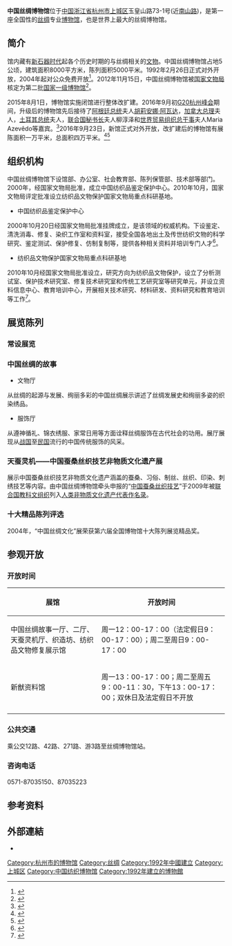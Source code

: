 {{Infobox Museum
|name          = 中国丝绸博物馆
|logo          = CHINA_NATIONAL_SILK_MUSEUM_LOGO.png
|map_type      = 
|map_caption   = 
|latitude      = 
|longitude     = 
|image         = China Silk Museum, 2017-11-12 01.jpg
|established   = 1992年
|dissolved     = 
|location      = {{CHN}}[[浙江省|浙江省]][[杭州市|杭州市]]
|type          = 专业性博物馆
|visitors      = 
|director      = 
|curator       = [[赵丰_(1961年)|赵丰]]（馆长）
|publictransit = 
|website       = http://www.chinasilkmuseum.com/
}}
'''中国丝绸博物馆'''位于[[中国|中国]][[浙江省|浙江省]][[杭州市|杭州市]][[上城区|上城区]]玉皇山路73-1号(近[[南山路_(杭州)|南山路]])，是第一座全国性的[[丝绸|丝绸]]专业[[博物馆|博物馆]]，也是世界上最大的丝绸博物馆。

==简介==
馆内藏有[[新石器时代|新石器时代]]起各个历史时期的与丝绸相关的[[文物|文物]]。中国丝绸博物馆占地5公顷，建筑面积8000平方米，陈列面积5000平米。1992年2月26日正式对外开放，2004年起对公众免费开放<ref>{{Cite web|url=http://www.chinasilkmuseum.com/overview/detail_1.html|title=中国丝绸博物馆简介|author=|date=|publisher=中国丝绸博物馆|language=|accessdate=|deadurl=yes|archiveurl=https://web.archive.org/web/20130518173224/http://www.chinasilkmuseum.com/overview/detail_1.html|archivedate=2013年5月18日|df=}}</ref>。2012年11月15日，中国丝绸博物馆被[[国家文物局|国家文物局]]核定为第二批[[国家一级博物馆|国家一级博物馆]]<ref>{{Cite web |url = http://www.gov.cn/zwgk/2012-12/07/content_2285163.htm |title = 关于发布第二批国家一级博物馆名单的通知（文物博函〔2012〕2237号） |author =  |date = 2012-12-07 |publisher = 中国政府网 |language =  |accessdate =  |quote =  |archive-date = 2016-12-20 |archive-url = https://web.archive.org/web/20161220083054/http://www.gov.cn/zwgk/2012-12/07/content_2285163.htm |dead-url = no }}</ref>。

2015年8月1日，博物馆实施闭馆进行整体改扩建。2016年9月初[[G20杭州峰会|G20杭州峰会]]期间，升级后的博物馆先后接待了[[阿根廷总统|阿根廷总统]]夫人[[胡莉安娜·阿瓦达|胡莉安娜·阿瓦达]]，[[加拿大总理|加拿大总理]]夫人{{le|苏菲·格雷戈瓦·特鲁多|Sophie Grégoire Trudeau}}，[[土耳其总统|土耳其总统]]夫人{{le|埃米内·埃尔多安|Emine Erdoğan}}，[[联合国秘书长|联合国秘书长]]夫人柳淳泽和[[世界贸易组织总干事|世界贸易组织总干事]]夫人Maria Azevêdo等嘉宾。<ref>{{cite web |url=http://www.chinasilkmuseum.com/news/detail_7413.html |language= |title=峰会夫人在中丝博度过的美好时光 |publisher=中国丝绸博物馆 |date=2016年9月7日 |accessdate= |deadurl=yes |archiveurl=https://web.archive.org/web/20161122224416/http://www.chinasilkmuseum.com/news/detail_7413.html |archivedate=2016年11月22日 |df= }}</ref>2016年9月23日，新馆正式对外开放，改扩建后的博物馆有展陈面积一万平米，总面积四万平米。<ref >{{cite web |url=http://zjnews.zjol.com.cn/zjnews/hznews/201609/t20160924_1935960.shtml |language= |title=升级后的中国丝绸博物馆 颜值高展览多 |publisher=都市快报 |date=2016年9月24日 |accessdate= |archive-date=2020年11月5日 |archive-url=https://web.archive.org/web/20201105072210/http://zjnews.zjol.com.cn/zjnews/hznews/201609/t20160924_1935960.shtml |dead-url=no }}</ref><ref >{{cite web |url=http://news.xinhuanet.com/2016-09/24/c_1119617853.htm |language= |title=我国首座全国性丝绸专业博物馆新馆落成开放 |publisher=新华社 |date=2016年9月24日 |accessdate= |archive-date=2017年1月5日 |archive-url=https://web.archive.org/web/20170105031659/http://news.xinhuanet.com/2016-09/24/c_1119617853.htm |dead-url=no }}</ref>

==组织机构==
中国丝绸博物馆下设馆部、办公室、社会教育部、陈列保管部、技术部等部门。2000年，经国家文物局批准，成立中国纺织品鉴定保护中心。2010年10月，国家文物局评定批准设立纺织品文物保护国家文物局重点科研基地。

*中国纺织品鉴定保护中心
2000年10月20日经国家文物局批准挂牌成立，是该领域的权威机构。下设鉴定、清洗消毒、修复、染织工作室和资料室，接受全国各地出土及传世纺织文物的科学研究、鉴定测试、保护修复、仿制复制等，提供各种相关资料并培训专门人才<ref>{{Cite web|url=http://www.chinasilkmuseum.com/overview/detail_4714.html|title=中国纺织品鉴定保护中心|author=|date=|publisher=中国丝绸博物馆|language=|accessdate=|deadurl=yes|archiveurl=https://web.archive.org/web/20140809162657/http://www.chinasilkmuseum.com/overview/detail_4714.html|archivedate=2014年8月9日|df=}}</ref>。

*纺织品文物保护国家文物局重点科研基地
2010年10月经国家文物局批准设立，研究方向为纺织品文物保护，设立了分析测试室、保护技术研究室、修复技术研究室和传统工艺研究室等研究单元，并设立资料信息中心、教育培训中心，开展相关技术研究、材料研发、资料研究和教育培训等工作<ref>{{Cite web|url=http://www.chinasilkmuseum.com/overview/detail_4715.html|title=纺织品文物保护国家文物局重点科研基地|author=|date=|publisher=中国丝绸博物馆|language=|accessdate=|deadurl=yes|archiveurl=https://web.archive.org/web/20140809185317/http://www.chinasilkmuseum.com/overview/detail_4715.html|archivedate=2014年8月9日|df=}}</ref>。

==展览陈列==
===常设展览===
===中国丝绸的故事===
*文物厅
从丝绸的起源与发展、绚丽多彩的中国丝绸展示讲述了丝绸发展史和绚丽多姿的织染绣品。
*服饰厅
从遵神循礼、锦衣绣服、家常日用等方面诠释丝绸服饰在古代社会的功用。展厅展现从[[战国|战国]]至[[中華民國|民国]]流行的中国传统服饰的风采。

===天蚕灵机——中国蚕桑丝织技艺非物质文化遗产展===
展示中国蚕桑丝织技艺非物质文化遗产涵盖的蚕桑、习俗、制丝、丝织、印染、刺绣技艺等内容。由中国丝绸博物馆牵头申报的“[[中国蚕桑丝织技艺|中国蚕桑丝织技艺]]”于2009年被[[联合国教科文组织|联合国教科文组织]]列入[[人类非物质文化遗产代表作名录|人类非物质文化遗产代表作名录]]。

===十大精品陈列评选===
2004年，“中国丝绸文化”展荣获第六届全国博物馆十大陈列展览精品奖。

==参观开放==
===开放时间===
{| class="wikitable" style="font-size: 100%;"
|- 
! 展馆 !! 开放时间
|-
| 中国丝绸故事一厅、二厅、天蚕灵机厅、织造坊、纺织品文物修复展示馆 || 周一12：00-17：00（法定假日9：00-17：00）；周二至周日9：00-17：00 
|-
| 新猷资料馆 || 周一13：00-17：00；周二至周五9：00-11：30，下午13：00-17：00；双休日及法定假日不开放 
|-
|}

===公共交通===
乘公交12路、42路、271路、游3路至丝绸博物馆站。

===咨询电话===
0571-87035150、87035223

==参考资料==
{{reflist}}

==外部連結==
* {{official|http://www.chinasilkmuseum.com/}}

{{杭州旅游}}{{杭州博物馆列表}}
{{中国国家一级博物馆}}
{{丝绸}}

[[Category:杭州市的博物馆|Category:杭州市的博物馆]]
[[Category:丝绸|Category:丝绸]]
[[Category:1992年中國建立|Category:1992年中國建立]]
[[Category:上城区|Category:上城区]]
[[Category:中国纺织博物馆|Category:中国纺织博物馆]]
[[Category:1992年建立的博物館|Category:1992年建立的博物館]]